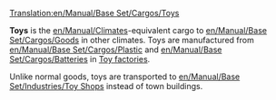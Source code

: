 [[Translation:en/Manual/Base Set/Cargos/Toys]]

{{en/Manual/Base Set/Cargos/Cargo|name=Toys
|image=en/Manual/Base Set/ToyFactory.png
|produced=[[en/Manual/Base Set/Industries/Toy Factory]]
|accepted=[[en/Manual/Base Set/Industries/Toy Shop]]
}}

'''Toys''' is the [[en/Manual/Climates]]-equivalent cargo to [[en/Manual/Base Set/Cargos/Goods]] in other climates.  Toys are manufactured from [[en/Manual/Base Set/Cargos/Plastic]] and [[en/Manual/Base Set/Cargos/Batteries]] in [[en/Manual/Base Set/Industries/Toy Factory|Toy factories]].

Unlike normal goods, toys are transported to [[en/Manual/Base Set/Industries/Toy Shop]]s instead of town buildings.